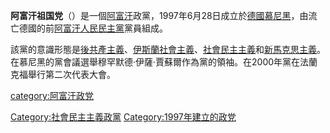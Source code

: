 {{unreferenced|time=2016-06-23T11:36:14+00:00}}
'''阿富汗祖国党'''（{{lang-fa|حزب وطن افغانستان}}）是一個[[阿富汗|阿富汗]]政黨，1997年6月28日成立於[[德國|德國]][[慕尼黑|慕尼黑]]，由流亡德國的前[[阿富汗人民民主黨|阿富汗人民民主黨]]黨員組成。

該黨的意識形態是[[後共產主義|後共產主義]]、[[伊斯蘭社會主義|伊斯蘭社會主義]]、[[社會民主主義|社會民主主義]]和[[新馬克思主義|新馬克思主義]]。在慕尼黑的黨會議選舉穆罕默德·伊薩·賈蘇爾作為黨的領袖。在2000年黨在法蘭克福舉行第二次代表大會。

[[category:阿富汗政党|category:阿富汗政党]]
[[Category:社會民主主義政黨|Category:社會民主主義政黨]]
[[Category:1997年建立的政党|Category:1997年建立的政党]]